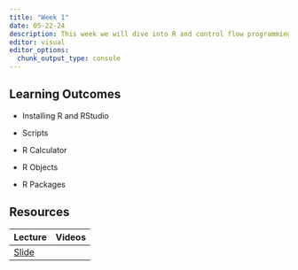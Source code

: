 ```yaml
---
title: "Week 1"
date: 05-22-24
description: This week we will dive into R and control flow programming.
editor: visual
editor_options: 
  chunk_output_type: console
---
```


## Learning Outcomes

-   Installing R and RStudio

-   Scripts

-   R Calculator

-   R Objects

-   R Packages

## Resources

| Lecture                                                | Videos |
|:-------------------------------------------------------|:-------|
| [Slide](http://m497.inqs.info/lectures/1#/title-slide) |        |
